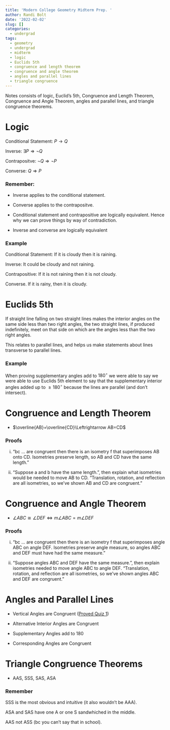 ```yaml
---
title: 'Modern College Geometry Midterm Prep. '
author: Randi Bolt
date: '2022-02-02'
slug: []
categories:
  - undergrad
tags:
  - geometry
  - undergrad
  - midterm
  - logic
  - Euclids 5th
  - congruence and length theorem
  - congruence and angle theorem
  - angles and parallel lines
  - triangle congruence
---
```


Notes consists of logic, Euclid's 5th, Congruence and Length Theorem, Congruence and Angle Theorem, angles and parallel lines, and triangle congruence theorems. 

# Logic 

Conditional Statement: $P\rightarrow Q$

Inverse: $\exists P\Rightarrow \neg Q$

Contrapositve: $\neg Q \Rightarrow \neg P$

Converse: $Q\Rightarrow P$

### Remember: 

- Inverse applies to the conditional statement. 

- Converse applies to the contrapositve. 

- Conditional statement and contrapositive are logically equivalent. Hence why we can prove things by way of contradiction.

- Inverse and converse are logically equivalent 

### Example 

Conditional Statement: If it is cloudy then it is raining. 

Inverse: It could be cloudy and not raining. 

Contrapositive: If it is not raining then it is not cloudy. 

Converse. If it is rainy, then it is cloudy. 

# Euclids 5th 

If straight line falling on two straight lines makes the interior angles on the same side less than two right angles, the two straight lines, if produced indefinitely, meet on that side on which are the angles less than the two right angles.

This relates to parallel lines, and helps us make statements about lines transverse to parallel lines. 

### Example 

When proving supplementary angles add to $180^\circ$ we were able to say we were able to use Euclids 5th element to say that the supplementary interior angles added up to $\geq 180^\circ$ because the lines are parallel (and don't intersect). 

# Congruence and Length Theorem 

- $\overline{AB}=\overline{CD}\Leftrightarrow AB=CD$

### Proofs

i) "bc ... are congruent then there is an isometry f that superimposes AB onto CD. Isometries preserve length, so AB and CD have the same length."

ii) "Suppose a and b have the same length.", then explain what isometries would be needed to move AB to CD. "Translation, rotation, and reflection are all isometries, so we’ve shown AB and CD are congruent."

# Congruence and Angle Theorem 

- $\angle ABC\cong \angle DEF \Leftrightarrow m\angle ABC = m\angle DEF$

### Proofs 

i) "bc ... are congruent then there is an isometry f that superimposes angle ABC on angle DEF. Isometries preserve angle measure, so angles ABC and DEF must have had the same measure."

ii) "Suppose angles ABC and DEF have the same measure.", then explain isometries needed to move angle ABC to angle DEF. "Translation, rotation, and reflection are all isometries, so we’ve shown angles ABC and DEF are congruent."

# Angles and Parallel Lines

- Vertical Angles are Congruent ([Proved Quiz 1](https://rbolt13.github.io/quiz_1/))

- Alternative Interior Angles are Congruent 

- Supplementary Angles add to 180

- Corresponding Angles are Congruent

# Triangle Congruence Theorems 

- AAS, SSS, SAS, ASA

### Remember 

SSS is the most obvious and intuitive (it also wouldn't be AAA). 

ASA and SAS have one A or one S sandwhiched in the middle. 

AAS not ASS (bc you can't say that in school). 